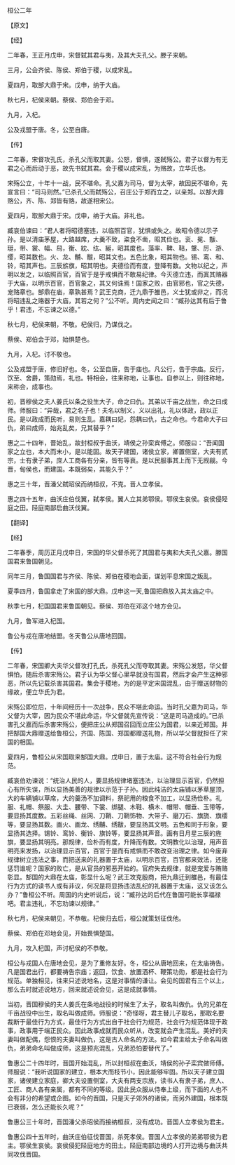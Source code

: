 

桓公二年

【原文】

【经】

二年春，王正月戊申，宋督弑其君与夷，及其大夫孔父。滕子来朝。

三月，公会齐侯、陈侯、郑伯于稷，以成宋乱。

夏四月，取郜大鼎于宋。戊申，纳于大庙。

秋七月，杞侯来朝。蔡侯、郑伯会于邓。

九月，入杞。

公及戎盟于唐。冬，公至自唐。

【传】

二年春，宋督攻孔氏，杀孔父而取其妻。公怒，督惧，遂弑殇公。君子以督为有无君之心而后动于恶，故先书弑其君。会于稷以成宋乱，为赂故，立华氏也。

宋殇公立，十年十一战，民不堪命。孔父嘉为司马，督为太宰，故因民不堪命，先宣言曰：“司马则然。”已杀孔父而弑殇公，召庄公于郑而立之，以亲郑。以郜大鼎赂公，齐、陈、郑皆有赂，故遂相宋公。

夏四月，取郜大鼎于宋。戊申，纳于大庙。非礼也。

臧哀伯谏曰：“君人者将昭德塞违，以临照百官，犹惧或失之。故昭令德以示子孙。是以清庙茅屋，大路越席，大羹不致，粢食不凿，昭其俭也。衮、冕、黻、珽，带、裳、幅、舄，衡、紞、纮、綖，昭其度也。藻率、鞞、鞛，鞶、厉、游、缨，昭其数也。火、龙、黼、黻，昭其文也。五色比象，昭其物也。锡、鸾、和、铃，昭其声也。三辰旂旗，昭其明也。夫德俭而有度，登降有数。文物以纪之，声明以发之，以临照百官，百官于是乎戒惧而不敢易纪律。今灭德立违，而寘其赂器于大庙，以明示百官，百官象之，其又何诛焉！国家之败，由官邪也，官之失德，宠赂章也。郜鼎在庙，章孰甚焉？武王克商，迁九鼎于雒邑，义士犹或非之，而况将昭违乱之赂器于大庙，其若之何？”公不听。周内史闻之曰：“臧孙达其有后于鲁乎！君违，不忘谏之以德。”

秋七月，杞侯来朝，不敬。杞侯归，乃谋伐之。

蔡侯、郑伯会于邓，始惧楚也。

九月，入杞。讨不敬也。

公及戎盟于唐，修旧好也。冬，公至自唐，告于庙也。凡公行，告于宗庙。反行，饮至、舍爵，策勋焉，礼也。特相会，往来称地，让事也。自参以上，则往称地，来称会，成事也。

初，晋穆侯之夫人姜氏以条之役生大子，命之曰仇。其弟以千亩之战生，命之曰成师。师服曰：“异哉，君之名子也！夫名以制义，义以出礼，礼以体政，政以正民。是以政成而民听，易则生乱。嘉耦曰妃，怨耦曰仇，古之命也。今君命大子曰仇，弟曰成师，始兆乱矣，兄其替乎？”

惠之二十四年，晋始乱，故封桓叔于曲沃，靖侯之孙栾宾傅之。师服曰：“吾闻国家之立也，本大而末小，是以能固。故天子建国，诸侯立家，卿置侧室，大夫有贰宗，士有隶子弟，庶人工商各有分亲，皆有等衰。是以民服事其上而下无觊觎。今晋，甸侯也，而建国。本既弱矣，其能久乎？”

惠之三十年，晋潘父弑昭侯而纳桓叔，不克。晋人立孝侯。

惠之四十五年，曲沃庄伯伐翼，弑孝侯。翼人立其弟鄂侯。鄂侯生哀侯。哀侯侵陉庭之田。陉庭南鄙启曲沃伐翼。

【翻译】

【经】

二年春季，周历正月戊申日，宋国的华父督杀死了其国君与夷和大夫孔父嘉。滕国国君来鲁国朝见。

同年三月，鲁国国君与齐侯、陈侯、郑伯在稷地会面，谋划平息宋国之叛乱。

夏季四月，鲁国拿走了宋国的郜大鼎。戊申这一天,鲁国把鼎放入其太庙之中。

秋季七月，杞国国君来鲁国朝见。蔡侯、郑伯在邓这个地方会见。

九月，鲁军进入杞国。

鲁公与戎在唐地结盟。冬天鲁公从唐地回国。

【传】

二年春，宋国卿大夫华父督攻打孔氏，杀死孔父而夺取其妻。宋殇公发怒，华父督惧怕，随后杀害宋殇公。君子认为华父督心里早就没有国君，然后才会产生这种邪恶，所以先记载杀害其国君。集会于稷地，为的是平定宋国混乱，由于赠送财物的缘故，便立华氏为君。

宋殇公即位后，十年间经历十一次战争，民众不堪此命运。当时孔父嘉为司马，华父督为大宰，因为民众不堪此命运，华父督就先宣传说：“这是司马造成的。”已杀害孔父嘉而后杀害宋殇公，便把庄公从郑国召回而立庄公为国君，以亲近郑国。并把郜国大鼎赠送给鲁桓公，齐国、陈国、郑国都赠送礼物，所以华父督就担任了宋国的相国。

夏四月，鲁桓公从宋国取来郜国大鼎。戊申日，置于太庙。这不符合社会行为规范。

臧哀伯劝谏说：“统治人民的人，要显扬规律堵塞违法，以治理显示百官，仍然担心有所失误，所以显扬美善的规律以示范于子孙。因此纯洁的太庙铺以茅草屋顶，大的车辆铺以草席，大的羹汤不加调料，祭祀用的粮食不加工，以显扬俭朴。礼服、礼帽、祭服、大圭、腰带、下裳、绑腿、木鞋、横木、帽带、帽垂、玉带等，要显扬其度数。五彩丝绳、丝网、刀鞘、刀鞘饰物、大带子、磨刀石、旗旒、旗缨等，要显扬其数。画火、画龙、绣黼、绣黻，要显扬其文明。五色和同于形象，要显扬其选择。锡铃、鸾铃、衡铃、旗铃等，要显扬其声音。画有日月星三辰的旌旗，要显扬其明亮。那规律，俭朴而有度，升降而有数。文明教化以治理，用声音明亮来发扬，以治理显示百官，百官于是而有戒惧而不敢改变治理之律。如今废弃规律树立违法之事，而把送来的礼器置于太庙，以明示百官，百官都来效法，还能惩罚谁呢？国家的败亡，是从官员的邪恶开始的。官府失去规律，就是宠爱与贿赂彰显。郜国的大鼎在太庙，彰显什么呢？武王攻克殷商，把九鼎迁到雒邑，有最佳行为方式的读书人或有非议，何况是将显扬违法乱纪的礼器置于太庙，这又该怎么办？”鲁桓公不听。周国的内史听说后，说：“臧孙达的后代在鲁国可能长享福禄吧。君主违礼，不忘劝谏以规律。”

秋七月，杞侯来朝见，不恭敬。杞侯归去后，桓公就策划征伐他。

蔡侯、郑伯在邓地会见，开始畏惧楚国。

九月，攻入杞国，声讨杞侯的不恭敬。

桓公与戎国人在唐地会见，是为了重修友好。冬，桓公从唐地回来，在太庙祷告。凡是国君出行，都要祷告宗庙；返回，饮食、放置酒杯、鞭策功勋，都是社会行为规范。单独相见，往来只述说地名，这是对事情的谦让。会见的国君有三个以上，那么去时就述说地方，回来就述说会见，这是成就事情。

当初，晋国穆侯的夫人姜氏在条地战役的时候生了太子，取名叫做仇。仇的兄弟在千亩战役中出生，取名叫做成师。师服说：“奇怪呀，君主替儿子取名，那取名要裁断于最佳行为方式，最佳行为方式出自于社会行为规范，社会行为规范体现于政事，政事用于端正民众。因此政事成就而民众听从，改变就会产生混乱。美好的夫妻叫做配偶，怨恨的夫妻叫做仇，这是古人命名的方法。如今君主给太子命名叫做仇，弟弟命名叫做成师，这是预兆混乱，兄弟恐怕要替代了。”

鲁惠公二十四年时，晋国开始混乱，所以封桓叔在曲沃，靖侯的孙子栾宾做师傅。师服说：“我听说国家的建立，根本大而枝节小，因此能够牢固。所以天子建立国家，诸侯建立家庭，卿大夫设置侧室，大夫有两支宗族，读书人有隶子弟，庶人、工匠、商人各有亲属，都有不同的等级。因此民众服从侍奉上级，而下面的人也不会有非分的希望或企图。如今的晋国，只是天子郊外的诸侯，而另外建国，根本既已衰弱，怎么还能长久呢？”

鲁惠公三十年时，晋国潘父杀昭侯而接纳桓叔，没有成功。晋国人立孝侯为君主。

鲁惠公四十五年时，曲沃庄伯征伐晋国，杀死孝侯。晋国人立孝侯的弟弟鄂侯为君主。鄂侯生哀侯。哀侯侵犯陉庭地方的田土。陉庭南部边境的人打开边境与曲沃共同攻伐晋国。

